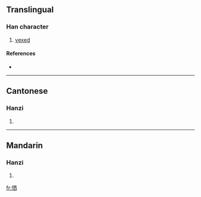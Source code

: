 ==Translingual==

===Han character===
{{Han char|rn=61|rad=心|as=06|sn=9|four=9106<sub>0</sub>|canj=心一金田 (PMCW)}}

# [[vexed]]

====References====
* {{Han ref|kx=0384.140|dkj=10557|dj=0714.300|hdz=42294.080|uh=6053|ud=24659|bh=CEC5|bd=52933}}

----

==Cantonese==

===Hanzi===
{{yue-hanzi|jyut=|y=sai1}}

# {{defn|Cantonese}}

----

==Mandarin==

===Hanzi===
{{cmn-hanzi|pin=[[xī]] ([[xi1]])|wg=hsi<sup>1</sup>}}

# {{defn|Mandarin}}

[[fr:恓]]